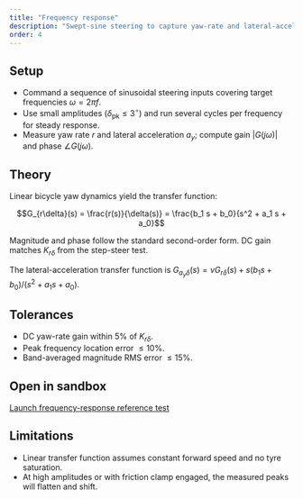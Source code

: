 ```yaml
---
title: "Frequency response"
description: "Swept-sine steering to capture yaw-rate and lateral-acceleration Bode curves."
order: 4
---
```


## Setup

- Command a sequence of sinusoidal steering inputs covering target frequencies $\omega = 2\pi f$.
- Use small amplitudes ($\delta_{\text{pk}} \le 3^\circ$) and run several cycles per frequency for steady response.
- Measure yaw rate $r$ and lateral acceleration $a_y$; compute gain $|G(j\omega)|$ and phase $\angle G(j\omega)$.

## Theory

Linear bicycle yaw dynamics yield the transfer function:

$$G_{r\delta}(s) = \frac{r(s)}{\delta(s)} = \frac{b_1 s + b_0}{s^2 + a_1 s + a_0}$$

Magnitude and phase follow the standard second-order form. DC gain matches $K_{r\delta}$ from the step-steer test.

The lateral-acceleration transfer function is $G_{a_y \delta}(s) = v G_{r\delta}(s) + s (b_1 s + b_0)/(s^2 + a_1 s + a_0)$.

## Tolerances

- DC yaw-rate gain within $5\%$ of $K_{r\delta}$.
- Peak frequency location error $\le 10\%$.
- Band-averaged magnitude RMS error $\le 15\%$.

## Open in sandbox

[Launch frequency-response reference test](/sim#reference-test-frequency)

## Limitations

- Linear transfer function assumes constant forward speed and no tyre saturation.
- At high amplitudes or with friction clamp engaged, the measured peaks will flatten and shift.
